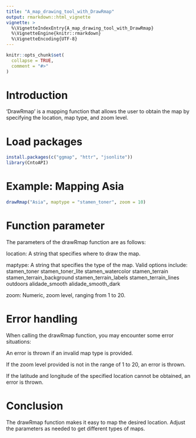 ```yaml
---
title: "A_map_drawing_tool_with_DrawRmap"
output: rmarkdown::html_vignette
vignette: >
  %\VignetteIndexEntry{A_map_drawing_tool_with_DrawRmap}
  %\VignetteEngine{knitr::rmarkdown}
  %\VignetteEncoding{UTF-8}
---
```


```r
knitr::opts_chunk$set(
  collapse = TRUE,
  comment = "#>"
)
```

# Introduction

'DrawRmap' is a mapping function that allows the user to obtain the map by specifying the location, map type, and zoom level.

# Load packages

```r
install.packages(c("ggmap", "httr", "jsonlite"))
library(CntoAPI)
```

# Example: Mapping Asia

```r
drawRmap("Asia", maptype = "stamen_toner", zoom = 10)
```

# Function parameter

The parameters of the drawRmap function are as follows:

location: A string that specifies where to draw the map.

maptype: A string that specifies the type of the map. Valid options include:
stamen_toner
stamen_toner_lite
stamen_watercolor
stamen_terrain
stamen_terrain_background
stamen_terrain_labels
stamen_terrain_lines
outdoors
alidade_smooth
alidade_smooth_dark

zoom: Numeric, zoom level, ranging from 1 to 20.

# Error handling

When calling the drawRmap function, you may encounter some error situations:

An error is thrown if an invalid map type is provided.

If the zoom level provided is not in the range of 1 to 20, an error is thrown.

If the latitude and longitude of the specified location cannot be obtained, an error is thrown.

# Conclusion

The drawRmap function makes it easy to map the desired location. Adjust the parameters as needed to get different types of maps.
